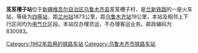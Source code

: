{{Infobox China railway station 
 |车站名称=芨芨槽子站
 |车站位置=[[新疆维吾尔自治区|新疆维吾尔自治区]][[乌鲁木齐县|乌鲁木齐县]]芨芨槽子村
 |坐标 = {{coord|43|38|34.69|N|87|38|25.56|E|format=dms|display=inline,title|type:railwaystation}}
 |线路=[[兰新铁路|兰新铁路]] 
 |车站等级=[[四等站_(中国)|四等站]] 
}}
'''芨芨槽子站'''位于[[新疆维吾尔自治区|新疆维吾尔自治区]][[乌鲁木齐县|乌鲁木齐县]]芨芨槽子村，是[[兰新铁路|兰新铁路]]的一座火车站，等级为[[四等站_(中国)|四等站]]，距[[兰州站|兰州站]]1873公里，距[[乌鲁木齐站|乌鲁木齐站]]19公里，本站及相邻上下行区间均为[[电气化|电气化]]区段。本站仅办理货运，不办理客运业务。邮政编码为830083。

{{Start rail box|[[中国铁路|中国铁路]]}} 
{{s-inop|[[三葛庄站|三葛庄]]}} 
{{s-line|[[兰新铁路|兰新铁路]]}} 
{{s-inop|[[乌拉泊站|乌拉泊]]}} 
{{End box}} 
 
{{兰新铁路}} 
[[Category:1962年启用的铁路车站|Category:1962年启用的铁路车站]] 
[[Category:乌鲁木齐市铁路车站|Category:乌鲁木齐市铁路车站]]
